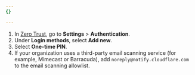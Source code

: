 ```yaml
---
{}

---
```


1. In [Zero Trust](https://one.dash.cloudflare.com), go to **Settings** > **Authentication**.
2. Under **Login methods**, select **Add new**.
3. Select **One-time PIN**.
4. If your organization uses a third-party email scanning service (for example, Mimecast or Barracuda), add `noreply@notify.cloudflare.com` to the email scanning allowlist.
